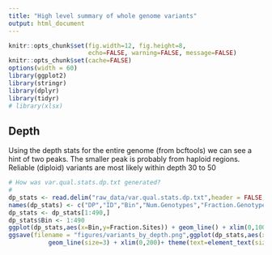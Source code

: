 ```yaml
---
title: "High level summary of whole genome variants"
output: html_document
---
```


```r
knitr::opts_chunk$set(fig.width=12, fig.height=8,
                      echo=FALSE, warning=FALSE, message=FALSE)
knitr::opts_chunk$set(cache=FALSE)
options(width = 60)
library(ggplot2)
library(stringr)
library(dplyr)
library(tidyr)
# library(xlsx)
```

## Depth

Using the depth stats for the entire genome (from bcftools) we can see a hint of two peaks.  The smaller peak is probably from haploid regions. Reliable (diploid) variants are most likely within depth 30 to 50

```r
# How was var.qual.stats.dp.txt generated?
#
dp_stats <- read.delim("raw_data/var.qual.stats.dp.txt",header = FALSE,skip = 2)
names(dp_stats) <- c("DP","ID","Bin","Num.Genotypes","Fraction.Genotypes","Num.Sites","Fraction.Sites")
dp_stats <- dp_stats[1:490,]
dp_stats$Bin <- 1:490
ggplot(dp_stats,aes(x=Bin,y=Fraction.Sites)) + geom_line() + xlim(0,100)
ggsave(filename = "figures/variants_by_depth.png",ggplot(dp_stats,aes(x=Bin,y=Fraction.Sites)) + 
           geom_line(size=3) + xlim(0,200)+ theme(text=element_text(size=30)))
```
